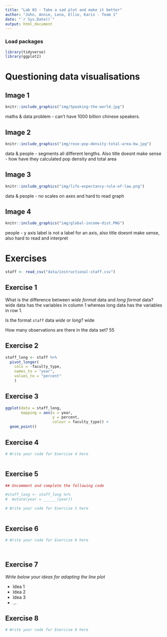 ```yaml
---
title: "Lab 03 - Take a sad plot and make it better"
author: "John, Annie, Lena, Ellie, Karis - Team 1"
date: "`r Sys.Date()`"
output: html_document
---
```


### Load packages

```r
library(tidyverse)
library(ggplot2)
```


# Questioning data visualisations

## Image 1

```r
knitr::include_graphics("img/Speaking-the-world.jpg")
```
maths & data problem - can't have 1000 billion chinese speakers. 





## Image 2

```r
knitr::include_graphics("img/rose-pop-density-total-area-bw.jpg")
```

data & people - segments all different lengths. Also title doesnt make sense - how have they calculated pop density and total area




## Image 3

```r
knitr::include_graphics("img/life-expectancy-rule-of-law.png")
```

data & people - no scales on axes and hard to read graph




## Image 4

```r
knitr::include_graphics("img/global-income-dist.PNG")
```

people - y axis label is not a label for an axis, also title doesnt make sense, also hard to read and interpret





# Exercises

```r
staff <- read_csv("data/instructional-staff.csv")
```


## Exercise 1

What is the difference between *wide format* data and *long format* data?
wide data has the variables in column 1 whereas long data has the variables in row 1.

Is the format `staff` data *wide* or *long*?
wide

How many observations are there in the data set?
55



## Exercise 2

```r

staff_long <- staff %>%
  pivot_longer(
    cols = -faculty_type, 
    names_to = "year",
    values_to = "percent"
    )

```


## Exercise 3

```r

ggplot(data = staff_long,
       mapping = aes(x = year, 
                     y = percent, 
                     colour = faculty_type)) +
  geom_point()


```

## Exercise 4

```r
# Write your code for Exercise 4 here



```

## Exercise 5

```r
## Uncomment and complete the following code

#staff_long <- staff_long %>%
#  mutate(year = ______(year))
```


```r
# Write your code for Exercise 5 here



```

## Exercise 6

```r
# Write your code for Exercise 6 here




```

## Exercise 7

_Write below your ideas for adapting the line plot_

* Idea 1
* Idea 2
* Idea 3
* ...


## Exercise 8

```r
# Write your code for Exercise 8 here



```

